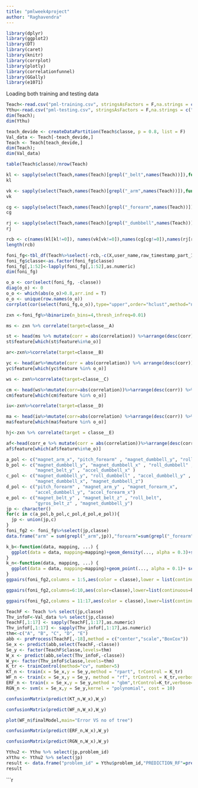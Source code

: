 ---
title: "pmlweek4project"
author: "Raghavendra"
---
```{r,warning=FALSE,message=FALSE,include=FALSE,echo=FALSE}
library(dplyr)
library(ggplot2)
library(DT)
library(caret)
library(knitr)
library(corrplot)
library(plotly)
library(correlationfunnel)
library(GGally)
library(e1071)
```

Loading both training and testing data

```{r}
Teach<-read.csv("pml-training.csv", stringsAsFactors = F,na.strings = c("","NA","#DIV/0!"))
Ythu<-read.csv("pml-testing.csv", stringsAsFactors = F,na.strings = c("","NA","#DIV/0!"))
dim(Teach); 
dim(Ythu)
```


```{r}
teach_devide <- createDataPartition(Teach$classe, p = 0.8, list = F)
Val_data <- Teach[-teach_devide,]
Teach <- Teach[teach_devide,]
dim(Teach); 
dim(Val_data)
```

```{r}
table(Teach$classe)/nrow(Teach)
```

```{r}
kl <- sapply(select(Teach,names(Teach)[grepl("_belt",names(Teach))]),function(x) sum(is.na(x)))
kl
```

```{r}
vk <- sapply(select(Teach,names(Teach)[grepl("_arm",names(Teach))]),function(x) sum(is.na(x)))
vk
```  

```{r}
cg <- sapply(select(Teach,names(Teach)[grepl("_forearm",names(Teach))]),function(x) sum(is.na(x)))
cg
```  

```{r}
rj <- sapply(select(Teach,names(Teach)[grepl("_dumbbell",names(Teach))]),function(x) sum(is.na(x)))
rj
``` 

```{r}
rcb <- c(names(kl[kl!=0]), names(vk[vk!=0]),names(cg[cg!=0]),names(rj[rj!=0]))
length(rcb)
```

```{r}
foni_fg<-tbl_df(Teach%>%select(-rcb,-c(X,user_name,raw_timestamp_part_1,raw_timestamp_part_2,cvtd_timestamp,new_window,num_window)))
foni_fg$classe<-as.factor(foni_fg$classe)
foni_fg[,1:52]<-lapply(foni_fg[,1:52],as.numeric)
dim(foni_fg)
```

```{r,fig.height=10,fig.width=10}
o_o <- cor(select(foni_fg, -classe))
diag(o_o) <- 0
o_o <- which(abs(o_o)>0.8,arr.ind = T)
o_o <- unique(row.names(o_o))
corrplot(cor(select(foni_fg,o_o)),type="upper",order="hclust",method="number")
```

```{r}
zxn <-foni_fg%>%binarize(n_bins=4,thresh_infreq=0.01)
```

```{r,fig.align="center",fig.width=8,fig.height=10}
ms <- zxn %>% correlate(target=classe__A) 
```

```{r, echo=FALSE, eval=FALSE}
st <- head(ms %>% mutate(corr = abs(correlation)) %>%arrange(desc(corr))%>%select(feature) %>% unique(),20)
st$feature[which(st$feature%in%o_o)]
```

```{r,fig.align="center",fig.width=8,fig.height=10}
ar<-zxn%>%correlate(target=classe__B)
```

```{r, echo=FALSE, eval=FALSE}
yc <- head(ar%>%mutate(corr = abs(correlation)) %>% arrange(desc(corr)) %>% select(feature) %>% unique(),20)
yc$feature[which(yc$feature %in% o_o)]
```

```{r,fig.align="center",fig.width=8,fig.height=10}
ws <- zxn%>%correlate(target=classe__C)

```

```{r, echo=FALSE, eval=FALSE}
cm <- head(ws%>%mutate(corr=abs(correlation))%>%arrange(desc(corr)) %>% select(feature) %>% unique(),20)
cm$feature[which(cm$feature %in% o_o)]
```

```{r,fig.align="center",fig.width=8,fig.height=10}
iu<-zxn%>%correlate(target=classe__D)

```

```{r, echo=FALSE, eval=FALSE}
ma <- head(iu%>%mutate(corr=abs(correlation) %>%arrange(desc(corr)) %>% select(feature) %>% unique(),20)
ma$feature[which(ma$feature %in% o_o)]
```

```{r,fig.align="center",fig.width=8,fig.height=10}
hj<-zxn %>% correlate(target = classe__E)
```

```{r, echo=FALSE, eval=FALSE}
af<-head(corr_e %>% mutate(corr = abs(correlation))%>%arrange(desc(corr)) %>% select(feature) %>% unique(),20)
af$feature[which(af$feature%in%o_o)]
```

```{r}
a_pol <- c("magnet_arm_x", "pitch_forearm" , "magnet_dumbbell_y", "roll_forearm", "gyros_dumbbell_y") 
b_pol <- c("magnet_dumbbell_y", "magnet_dumbbell_x" , "roll_dumbbell" , 
           "magnet_belt_y" , "accel_dumbbell_x" )
c_pol <- c("magnet_dumbbell_y", "roll_dumbbell" , "accel_dumbbell_y" , 
           "magnet_dumbbell_x", "magnet_dumbbell_z")
d_pol <- c("pitch_forearm" , "magnet_arm_y" , "magnet_forearm_x",
           "accel_dumbbell_y", "accel_forearm_x")
e_pol <- c("magnet_belt_y" , "magnet_belt_z" , "roll_belt", 
           "gyros_belt_z" , "magnet_dumbbell_y")
jp <- character()
for(c in c(a_pol,b_pol,c_pol,d_pol,e_pol)){
  jp <- union(jp,c)
}
foni_fg2 <- foni_fg%>%select(jp,classe)
data.frame("arm" = sum(grepl("_arm",jp)),"forearm"=sum(grepl("_forearm",jp)),"belt"=sum(grepl("_belt",jp)),"dumbbell"=sum(grepl("_dumbbell",jp)))
```

```{r, fig.align="center",fig.height=15,fig.width=15}
k_b<-function(data, mapping, ...) {
  ggplot(data = data, mapping=mapping)+geom_density(..., alpha = 0.3)+scale_fill_brewer(palette="Set2") 
}
k_n<-function(data, mapping, ...) {
  ggplot(data = data, mapping=mapping)+geom_point(..., alpha = 0.1)+ scale_fill_brewer(palette="Set2") 
}
ggpairs(foni_fg2,columns = 1:5,aes(color = classe),lower = list(continuous = k_n),diag = list(continuous = k_b))
```

```{r,fig.align="center",fig.height=15,fig.width=15}
ggpairs(foni_fg2,columns=6:10,aes(color=classe),lower=list(continuous=k_n),diag =list(continuous=k_b))
```

```{r,fig.align="center",fig.height=15,fig.width=15}
ggpairs(foni_fg2,columns = 11:17,aes(color = classe),lower=list(continuous=k_n),diag=list(continuous=k_b))
```

```{r}
TeachF <- Teach %>% select(jp,classe)
Thv_infoF<-Val_data %>% select(jp,classe)
TeachF[,1:17] <- sapply(TeachF[,1:17],as.numeric)
Thv_infoF[,1:17] <- sapply(Thv_infoF[,1:17],as.numeric)
thm<-c("A", "B", "C", "D", "E")
abb <- preProcess(TeachF[,-18],method = c("center","scale","BoxCox"))
Se_x <- predict(abb,select(TeachF,-classe))
Se_y <- factor(TeachF$classe,levels=thm)
W_x <- predict(abb,select(Thv_infoF,-classe))
W_y<- factor(Thv_infoF$classe,levels=thm)
K_tr <- trainControl(method="cv", number=5)
KT_n <- train(x = Se_x,y = Se_y,method = "rpart", trControl = K_tr)
WF_n <- train(x = Se_x,y = Se_y, method = "rf", trControl = K_tr,verbose=FALSE, metric = "Accuracy")
ERF_n <- train(x = Se_x,y = Se_y,method = "gbm",trControl=K_tr,verbose=FALSE)
RGN_n <- svm(x = Se_x,y = Se_y,kernel = "polynomial", cost = 10)
```

```{r}
confusionMatrix(predict(KT_n,W_x),W_y)
```

```{r}
confusionMatrix(predict(WF_n,W_x),W_y)
```

```{r}
plot(WF_n$finalModel,main="Error VS no of tree")
```

```{r}
confusionMatrix(predict(ERF_n,W_x),W_y)
```

```{r}
confusionMatrix(predict(RGN_n,W_x),W_y)
```

```{r}
Ythu2 <- Ythu %>% select(jp,problem_id)
xYthu <- Ythu2 %>% select(jp)
result <- data.frame("problem_id" = Ythu$problem_id,"PREDICTION_RF"=predict(WF_n,xYthu),"PREDICTION_GBM"=predict(ERF_n,xYthu),"PREDICTION_SVM"=predict(RGN_n,xYthu))
result
```

```{r}
